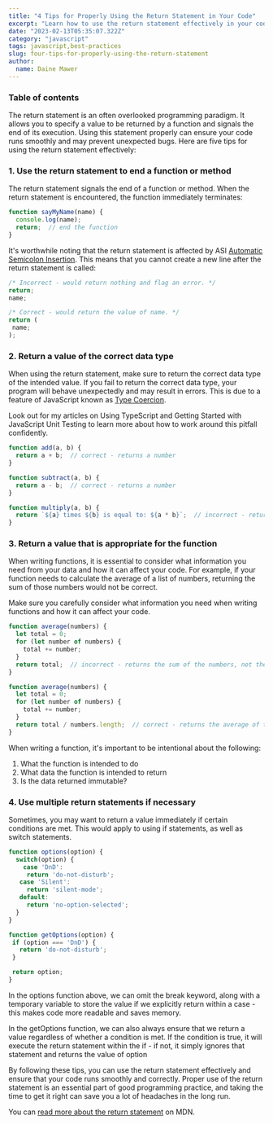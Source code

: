 ```yaml
---
title: "4 Tips for Properly Using the Return Statement in Your Code"
excerpt: "Learn how to use the return statement effectively in your code with these 5 tips. Proper use of the return statement is crucial for ensuring the correct functioning of your programs and can save you from bugs and errors."
date: "2023-02-13T05:35:07.322Z"
category: "javascript"
tags: javascript,best-practices
slug: four-tips-for-properly-using-the-return-statement
author:
  name: Daine Mawer
---
```


### Table of contents

The return statement is an often overlooked programming paradigm. It allows you to specify a value to be returned by a function and signals the end of its execution. Using this statement properly can ensure your code runs smoothly and may prevent unexpected bugs. Here are five tips for using the return statement effectively:

### 1. Use the return statement to end a function or method
The return statement signals the end of a function or method. When the return statement is encountered, the function immediately terminates:

```js
function sayMyName(name) {
  console.log(name);
  return;  // end the function
}
```

It's worthwhile noting that the return statement is affected by ASI [Automatic Semicolon Insertion](https://developer.mozilla.org/en-US/docs/Web/JavaScript/Reference/Lexical_grammar#automatic_semicolon_insertion). This means that you cannot create a new line after the return statement is called:

```js
/* Incorrect - would return nothing and flag an error. */
return;
name;

/* Correct - would return the value of name. */
return (
 name;
);
```
### 2. Return a value of the correct data type

When using the return statement, make sure to return the correct data type of the intended value. If you fail to return the correct data type, your program will behave unexpectedly and may result in errors. This is due to a feature of JavaScript known as [Type Coercion](https://developer.mozilla.org/en-US/docs/Glossary/Type_coercion).

Look out for my articles on Using TypeScript and Getting Started with JavaScript Unit Testing to learn more about how to work around this pitfall confidently.

```js
function add(a, b) {
  return a + b;  // correct - returns a number
}

function subtract(a, b) {
  return a - b;  // correct - returns a number
}

function multiply(a, b) {
  return `${a} times ${b} is equal to: ${a * b}`;  // incorrect - returns a string
}
```

### 3. Return a value that is appropriate for the function

When writing functions, it is essential to consider what information you need from your data and how it can affect your code. For example, if your function needs to calculate the average of a list of numbers, returning the sum of those numbers would not be correct.

Make sure you carefully consider what information you need when writing functions and how it can affect your code.

```js
function average(numbers) {
  let total = 0;
  for (let number of numbers) {
    total += number;
  }
  return total;  // incorrect - returns the sum of the numbers, not the average
}

function average(numbers) {
  let total = 0;
  for (let number of numbers) {
    total += number;
  }
  return total / numbers.length;  // correct - returns the average of the numbers
}
```

When writing a function, it's important to be intentional about the following:

1. What the function is intended to do
2. What data the function is intended to return
3. Is the data returned immutable?

### 4. Use multiple return statements if necessary
Sometimes, you may want to return a value immediately if certain conditions are met. This would apply to using if statements, as well as switch statements.

```js
function options(option) {
  switch(option) {
    case 'DnD':
     return 'do-not-disturb';
   case 'Silent':
     return 'silent-mode';
   default:
     return 'no-option-selected';
  }
}

function getOptions(option) {
 if (option === 'DnD') {
   return 'do-not-disturb';
 }

 return option;
}
```

In the options function above, we can omit the break keyword, along with a temporary variable to store the value if we explicitly return within a case - this makes code more readable and saves memory.

In the getOptions function, we can also always ensure that we return a value regardless of whether a condition is met. If the condition is true, it will execute the return statement within the if - if not, it simply ignores that statement and returns the value of option

By following these tips, you can use the return statement effectively and ensure that your code runs smoothly and correctly. Proper use of the return statement is an essential part of good programming practice, and taking the time to get it right can save you a lot of headaches in the long run.

You can [read more about the return statement](https://developer.mozilla.org/en-US/docs/Web/JavaScript/Reference/Statements/return) on MDN.
